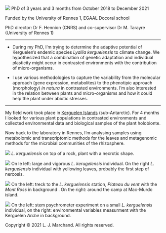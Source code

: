 ##  
##  
 ![](C:/Users/loren/Documents/R/my_project/Image7.png)
PhD of 3 years and 3 months from October 2018 to December 2021

Funded by the University of Rennes 1, EGAAL Docoral school

PhD director: Dr F. Hennion (CNRS) and co-supervisor Dr M. Tarayre (University of Rennes 1)

---------------- 

- During my PhD, I'm trying to determine the adaptive potential of Kerguelen’s endemic species _Lyallia kerguelensis_ to climate change. We hypothesized that a combination of genetic adaptation and individual plasticity might occur in contrasted environments with the contribution of micro-organisms. 

- I use various methodologies to capture the variability from the molecular approach (gene expression, metabolites) to the phenotipic approach (morphology) _in natura_ in contrasted environments. I'm also interested in the relation between plants and micro-organisms and how it could help the plant under abiotic stresses.

--------

My field work took place in [Kerguelen Islands](https://www.google.fr/maps/place/Port-aux-Fran%C3%A7ais,+Terres+australes+et+antarctiques+fran%C3%A7aises/@-49.2597094,68.8780981,8z/data=!4m13!1m7!3m6!1s0xb36b481cc856903d:0x1c19f1226b6d4295!2sKerguelen+Islands!3b1!8m2!3d-49.1602433!4d69.5816287!3m4!1s0xb314be5696479131:0x947bf414d8802b38!8m2!3d-49.3501774!4d70.2191162) (sub-Antarctic). For 4 months I looked for various plant populations in contrasted environments and collected environmental data and biological samples of the plant holobionte. 

Now back to the laboratory in Rennes, I'm analysing samples using metabolomic and transcriptomic methods for the leaves and metagenomic methods for the microbial communities of the rhizosphere. 


 ![](C:/Users/loren/Documents/R/my_project/Image1.jpg)
 _L. kerguelensis_ on top of a rock, plant with a necrotic shape.
 
 
 ![](C:/Users/loren/Documents/R/my_project/Image4.png)
On le left: large and vigorous _L. kerugelensis_ individual. On the right  _L. kerguelensis_ individual with yellowing leaves, probably the first step of nercosis. 

 ![](C:/Users/loren/Documents/R/my_project/Image8.png)
 On the left: treck to the _L. kerguelensis_ station, _Plateau du vent_ with the _Mont Ross_ in background . On the right: around the camp at Mac-Murdo island. 
 
  ![](C:/Users/loren/Documents/R/my_project/Image9.png)
On the left: stem psychrometer experiment on a small _L. kerguelensis_ individual, on the right: environmental variables measurment with the Kerguelen _Arche_ in background.

 
<p>Copyright &copy; 2021 L. J. Marchand. All rights reserved.</p> 


